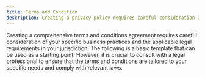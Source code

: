 ```yaml
---
title: Terms and Condition
description: Creating a privacy policy requires careful consideration of your specific business practices and the applicable legal requirements in your jurisdiction. It's important to note that I am not a lawyer, and the following template should be used as a starting point. For a legally binding document, it is highly recommended to consult with a legal professional who can tailor the privacy policy to your specific needs and local regulations.
---
```


Creating a comprehensive terms and conditions agreement requires careful consideration of your specific business practices and the applicable legal requirements in your jurisdiction. The following is a basic template that can be used as a starting point. However, it is crucial to consult with a legal professional to ensure that the terms and conditions are tailored to your specific needs and comply with relevant laws.
